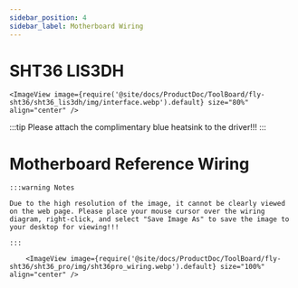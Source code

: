 ```yaml
---
sidebar_position: 4
sidebar_label: Motherboard Wiring
---
```




# SHT36 LIS3DH


    <ImageView image={require('@site/docs/ProductDoc/ToolBoard/fly-sht36/sht36_lis3dh/img/interface.webp').default} size="80%" align="center" />


:::tip
Please attach the complimentary blue heatsink to the driver!!!
:::



# Motherboard Reference Wiring

    :::warning Notes

    Due to the high resolution of the image, it cannot be clearly viewed on the web page. Please place your mouse cursor over the wiring diagram, right-click, and select "Save Image As" to save the image to your desktop for viewing!!!

    :::

        <ImageView image={require('@site/docs/ProductDoc/ToolBoard/fly-sht36/sht36_pro/img/sht36pro_wiring.webp').default} size="100%" align="center" />